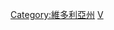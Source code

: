 {{Commonscat|People of Victoria, Australia}}

[[Category:維多利亞州|Category:維多利亞州]]
[[Category:澳大利亞各州人物|V]]
